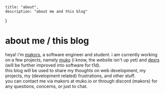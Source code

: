     title: "about",
    description: "about me and this blog"
}

# about me / this blog
heya! i'm [makors](https://github.com/makors), a software engineer and student. i am currently working on a few projects, namely [muko](https://muko.io) (i know, the website isn't up yet) and [dexrs](https://github.com/makors/dexrs) (will be further improved into software for t1d).
<br />
this blog will be used to share my thoughts on web development, my projects, my (development related) frustrations, and other stuff.
<br />
you can contact me via makors at muko.io or through discord (makors) for any questions, concerns, or just to chat.